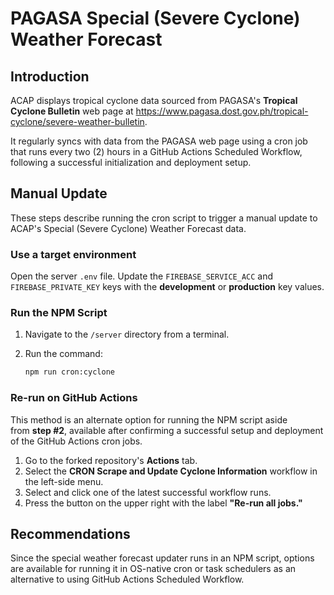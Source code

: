 
# PAGASA Special (Severe Cyclone) Weather Forecast

## Introduction

ACAP displays tropical cyclone data sourced from PAGASA's **Tropical Cyclone Bulletin** web page at https://www.pagasa.dost.gov.ph/tropical-cyclone/severe-weather-bulletin.

<Callout>
It regularly syncs with data from the PAGASA web page using a cron job that runs every two (2) hours in a GitHub Actions Scheduled Workflow, following a successful initialization and deployment setup.
</Callout>

## Manual Update

These steps describe running the cron script to trigger a manual update to ACAP's Special (Severe Cyclone) Weather Forecast data.

<Steps>

### Use a target environment

Open the server `.env` file. Update the `FIREBASE_SERVICE_ACC` and `FIREBASE_PRIVATE_KEY` keys with the **development** or **production** key values.

### Run the NPM Script

1. Navigate to the `/server` directory from a terminal.

2. Run the command:
   ```bash copy
   npm run cron:cyclone
   ```

### Re-run on GitHub Actions

This method is an alternate option for running the NPM script aside from **step #2**, available after confirming a successful setup and deployment of the GitHub Actions cron jobs.

1. Go to the forked repository's **Actions** tab.
2. Select the **CRON Scrape and Update Cyclone Information** workflow in the left-side menu.
3. Select and click one of the latest successful workflow runs.
4. Press the button on the upper right with the label **"Re-run all jobs."**

</Steps>

## Recommendations

Since the special weather forecast updater runs in an NPM script, options are available for running it in OS-native cron or task schedulers as an alternative to using GitHub Actions Scheduled Workflow.